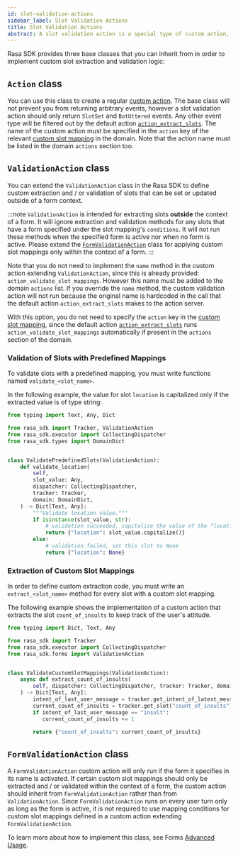 ```yaml
---
id: slot-validation-actions
sidebar_label: Slot Validation Actions
title: Slot Validation Actions
abstract: A slot validation action is a special type of custom action, designed to handle custom extraction and/or validation of slot values. This can be used to validate slots with predefined mappings or extract slots with custom mappings.
---
```


Rasa SDK provides three base classes that you can inherit from in order to implement custom slot extraction and
validation logic:

## `Action` class

You can use this class to create a regular [custom action](./custom-actions.mdx). The base class will not prevent you
from returning arbitrary events, however a slot validation action should only return `SlotSet` and `BotUttered` events.
Any other event type will be filtered out by the default action [`action_extract_slots`](./default-actions.mdx#action_extract_slots).
The name of the custom action must be specified in the `action` key of the relevant
[custom slot mapping](./domain.mdx#custom-slot-mappings) in the domain.
Note that the action name must be listed in the domain `actions` section too.

## `ValidationAction` class

You can extend the `ValidationAction` class in the Rasa SDK to define custom extraction and / or validation of slots that
can be set or updated outside of a form context.

:::note
`ValidationAction` is intended for extracting slots **outside** the context of a form.
It will ignore extraction and validation methods for any slots that have a form specified under the slot mapping's `conditions`.
It will not run these methods when the specified form is active nor when no form is active.
Please extend the [`FormValidationAction`](./slot-validation-actions.mdx#formvalidationaction-class) class for applying
custom slot mappings only within the context of a form.
:::

Note that you do not need to implement the `name` method in the custom action extending `ValidationAction`, since this
is already provided: `action_validate_slot_mappings`. However this name must be added to the domain `actions` list.
If you override the `name` method, the custom validation action will not run because the original name is hardcoded
in the call that the default action `action_extract_slots` makes to the action server.

With this option, you do not need to specify the `action` key in the [custom slot mapping](./domain.mdx#custom-slot-mappings),
since the default action [`action_extract_slots`](./default-actions.mdx#action_extract_slots) runs `action_validate_slot_mappings`
automatically if present in the `actions` section of the domain.

### Validation of Slots with Predefined Mappings

To validate slots with a predefined mapping, you must write functions named `validate_<slot_name>`.

In the following example, the value for slot `location` is capitalized only if the extracted value is of type string:

```python
from typing import Text, Any, Dict

from rasa_sdk import Tracker, ValidationAction
from rasa_sdk.executor import CollectingDispatcher
from rasa_sdk.types import DomainDict


class ValidatePredefinedSlots(ValidationAction):
    def validate_location(
        self,
        slot_value: Any,
        dispatcher: CollectingDispatcher,
        tracker: Tracker,
        domain: DomainDict,
    ) -> Dict[Text, Any]:
        """Validate location value."""
        if isinstance(slot_value, str):
            # validation succeeded, capitalize the value of the "location" slot
            return {"location": slot_value.capitalize()}
        else:
            # validation failed, set this slot to None
            return {"location": None}
```

### Extraction of Custom Slot Mappings

In order to define custom extraction code, you must write an `extract_<slot_name>` method for every slot with a
custom slot mapping.

The following example shows the implementation of a custom action that extracts the slot `count_of_insults` to keep
track of the user's attitude.

```python
from typing import Dict, Text, Any

from rasa_sdk import Tracker
from rasa_sdk.executor import CollectingDispatcher
from rasa_sdk.forms import ValidationAction


class ValidateCustomSlotMappings(ValidationAction):
    async def extract_count_of_insults(
        self, dispatcher: CollectingDispatcher, tracker: Tracker, domain: Dict
    ) -> Dict[Text, Any]:
        intent_of_last_user_message = tracker.get_intent_of_latest_message()
        current_count_of_insults = tracker.get_slot("count_of_insults")
        if intent_of_last_user_message == "insult":
           current_count_of_insults += 1

        return {"count_of_insults": current_count_of_insults}
```

## `FormValidationAction` class

A `FormValidationAction` custom action will only run if the form it specifies in its name is activated.
If certain custom slot mappings should only be extracted and / or validated within the context of a form,
the custom action should inherit from `FormValidationAction` rather than from `ValidationAction`.
Since `FormValidationAction` runs on every user turn only as long as the form is active, it is not required to use
mapping conditions for custom slot mappings defined in a custom action extending `FormValidationAction`.

To learn more about how to implement this class, see Forms [Advanced Usage](./forms.mdx#advanced-usage).
